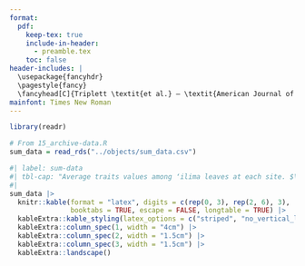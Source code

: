 ```yaml
---
format:
  pdf:
    keep-tex: true  
    include-in-header: 
      - preamble.tex
    toc: false
header-includes: |
  \usepackage{fancyhdr}
  \pagestyle{fancy}
  \fancyhead[C]{Triplett \textit{et al.} — \textit{American Journal of Botany} 2023 – Appendix S1}
mainfont: Times New Roman
---
```


```r

library(readr)

# From 15_archive-data.R
sum_data = read_rds("../objects/sum_data.csv")

```

```{=tex}
\renewcommand\thefigure{S\arabic{figure}}    
\renewcommand\thetable{S\arabic{table}}    
\renewcommand\theequation{S\arabic{equation}}    
\setcounter{figure}{0}    
\setcounter{table}{0}    
\setcounter{equation}{0}
```

```r
#| label: sum-data
#| tbl-cap: "Average traits values among ʻilima leaves at each site. $\\mathrm{SD}_\\text{abaxial}$ is the stomatal density per mm$^2$ on the abaxial (lower) surface; $\\mathrm{SD}_\\text{adaxial}$ is the stomatal density per mm$^2$ on the adaxial (upper) surface; $\\mathrm{GCL}_\\text{abaxial}$ is the guard cell length in $\\mu$m on the abaxial (lower) surface; $\\mathrm{GCL}_\\text{adaxial}$ is the guard cell length in $\\mu$m on the adaxial (upper) surface; Leaf thickness is the length from upper cuticle to lower cuticle in $\\mu$m; $A$ is the photosynthetic rate in $\\mu \\text{mol CO}_2~\\text{m}^{-2}~\\text{s}^{-1}$; $g_\\mathrm{sw}$ is the stomatal conductance to water vapor in $\\text{mol}~\\text{m}^{-2}~\\text{s}^{-1}$."
#| 
sum_data |>
  knitr::kable(format = "latex", digits = c(rep(0, 3), rep(2, 6), 3),
               booktabs = TRUE, escape = FALSE, longtable = TRUE) |>
  kableExtra::kable_styling(latex_options = c("striped", "no_vertical_lines")) |>
  kableExtra::column_spec(1, width = "4cm") |>
  kableExtra::column_spec(2, width = "1.5cm") |>
  kableExtra::column_spec(3, width = "1.5cm") |>
  kableExtra::landscape()

```

\newpage

```{=tex}
\begin{figure}
  \includegraphics{../figures/licor.pdf}
  \caption{See next page.}
  \label{fig:licor}
\end{figure}
```

\newpage

\setcounter{figure}{\numexpr\value{figure}-1\relax}

```{=tex}
\begin{figure}
  \caption{(Continued from previous page.) Individual $A \textendash g_\mathrm{sw}$ curves used to estimate $\mathrm{AA}$. For each leaf, one per site, we measured $A$ ($y$-axis) over a range of $g_\mathrm{sw}$ ($x$-axis) on the same leaf with two treatments: `amphi' (circles, solid line) leaves were untreated; `pseudohypo' (squares, dashed line) leaves had no conductance through the upper (adaxial) surface. In all coastal (orange) and montane (blue) leaves, we fit generalized additive models and 95\% confidence ribbons to estimate $\mathrm{AA}$ at a $g_\mathrm{sw}$ where the curves overlap (vertical black line). In leaves from Kaloko-Honokōhau national historical park and Puakō petroglyph park, we extrapolated sligtly beyond fitted curves because they did not quite overlap. Symbols: $\mathrm{AA}$, amphistomy advantage; $A$, photosynthetic rate in $\mu \text{mol CO}_2~\text{m}^{-2}~\text{s}^{-1}$; $g_\mathrm{sw}$, stomatal conductance to water vapor in $\text{mol}~\text{m}^{-2}~\text{s}^{-1}$.}
  \label{fig:licor}
\end{figure}
```

\newpage

```{=tex}
\begin{figure}
  \includegraphics{../figures/pp-licor.pdf}
  \caption{Posterior predictions (thin grey lines) from fitted $A \textendash g_\mathrm{sw}$ curves closely match the observed distribution (thick black line), indicating that the statistical model adequately captures variation in the response variable over the measured range. Symbols: $A$, photosynthetic rate in $\mu \text{mol CO}_2~\text{m}^{-2}~\text{s}^{-1}$; $g_\mathrm{sw}$, stomatal conductance to water vapor in $\text{mol}~\text{m}^{-2}~\text{s}^{-1}$.}
  \label{fig:pp-licor}
\end{figure}
```

\newpage

```{=tex}
\begin{figure}
  \includegraphics{../figures/habitat-Ags.pdf}
  \caption{The photsynthetic rate (left facet) and stomatal conductance to water vapor (right facet) of montane (blue) and coastal (orange) ʻilima leaves. Each point-interval is the median posterior estimate plus 95\% confidence interval of trait value for that habitat. Smaller points next to each point-interval are the $g_\mathrm{smax,ratio}$ of individual plants, one per site. Symbols: $A$, photosynthetic rate in $\mu \text{mol CO}_2~\text{m}^{-2}~\text{s}^{-1}$; $g_\mathrm{sw}$, stomatal conductance to water vapor in $\text{mol}~\text{m}^{-2}~\text{s}^{-1}$.}
  \label{fig:habitat-Ags}
\end{figure}
```

\newpage

```{=tex}
\begin{figure}
  \includegraphics{../figures/habitat-gmaxratio.pdf}
  \caption{The $g_\mathrm{smax,ratio}$ ($y$-axis) of montane (blue) and coastal (orange) ʻilima leaves. Each point-interval is the median posterior estimate plus 95\% confidence interval of $g_\mathrm{smax,ratio}$ for that site. Sites are arranged by habitat and ascending $g_\mathrm{smax,ratio}$ within habitat. Smaller, transparent points next to each point-interval are the $g_\mathrm{smax,ratio}$ of individual plants. Symbols: $g_\mathrm{smax,ratio}$, the ratio of anatomical maximum stomatal conductance to water vapor on the the adaxial surface over the total.}
  \label{fig:habitat-gmaxratio}
\end{figure}
```
